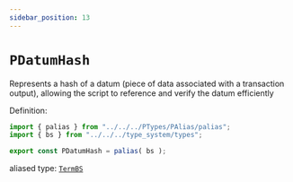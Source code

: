 ```yaml
---
sidebar_position: 13
---
```


# `PDatumHash`

Represents a hash of a datum (piece of data associated with a transaction output), allowing the script to reference and verify the datum efficiently

Definition:

```ts
import { palias } from "../../../PTypes/PAlias/palias";
import { bs } from "../../../type_system/types";

export const PDatumHash = palias( bs );
```

aliased type: [`TermBS`](../../../../stdlib/TermBS)